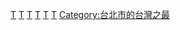 {{cat main|台北101}}
{{commons category|Taipei 101}}

[[Category:台北市建築物|T]]
[[Category:台北市旅遊景點|T]]
[[Category:信義計畫區|T]]
[[Category:台灣摩天大樓|T]]
[[Category:台北市商場|T]]
[[Category:台灣建築之最|T]]
[[Category:台北市的台灣之最|Category:台北市的台灣之最]]
